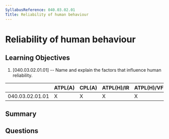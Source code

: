 ```yaml
---
SyllabusReference: 040.03.02.01
Title: Reliability of human behaviour
---
```


# Reliability of human behaviour

## Learning Objectives

1. [040.03.02.01.01] -- Name and explain the factors that influence human
   reliability.

|                 | ATPL(A) | CPL(A) | ATPL(H)/IR | ATPL(H)/VFR | CPL(H) | IR  | CBIR(A) |
| --------------- | ------- | ------ | ---------- | ----------- | ------ | --- | ------- |
| 040.03.02.01.01 | X       | X      | X          | X           | X      | X   |         |

## Summary

## Questions
